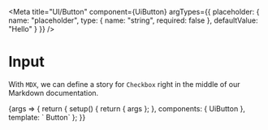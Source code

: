 

<Meta
  title="UI/Button"
  component={UiButton}
  argTypes={{
    placeholder: {
      name: "placeholder",
      type: { name: "string", required: false },
      defaultValue: "Hello"
    }
  }}
/>

# Input

With `MDX`, we can define a story for `Checkbox` right in the middle of our Markdown documentation.

<Canvas>
  <Story name="Input">
    {args => {
      return {
        setup() {
          return { args };
        },
        components: { UiButton },
        template: `
          <UiButton v-bind="args">Button</UiButton>`
      };
    }}
  </Story>
</Canvas>
